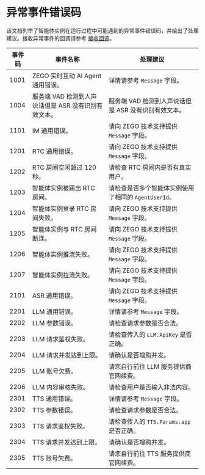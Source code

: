 # 异常事件错误码

该文档列举了智能体实例在运行过程中可能遇到的异常事件错误码，并给出了处理建议。接收异常事件的回调请参考 [接收回调](./receiving-callback.mdx)。

| 事件码 | 事件名称 | 处理建议 |
| --- | --- | --- |
| 1001 | ZEGO 实时互动 AI Agent 通用错误。 | 详情请参考 `Message` 字段。 |
| 1004 | 服务端 VAD 检测到人声说话但是 ASR 没有识别有效文本。 | 服务端 VAD 检测到人声说话但是 ASR 没有识别有效文本。 |
| 1101 | IM 通用错误。 | 请向 ZEGO 技术支持提供 `Message` 字段。 |
| 1201 | RTC 通用错误。 | 请向 ZEGO 技术支持提供 `Message` 字段。 |
| 1202 | RTC 房间空闲超过 120 秒。 | 请检查 RTC 房间内是否有真实用户。 |
| 1203 | 智能体实例被踢出 RTC 房间。 | 请检查是否多个智能体实例使用了相同的 `AgentUserId`。 |
| 1204 | 智能体实例登录 RTC 房间失败。 | 请向 ZEGO 技术支持提供 `Message` 字段。 |
| 1205 | 智能体实例与 RTC 房间断连。 | 请向 ZEGO 技术支持提供 `Message` 字段。 |
| 1206 | 智能体实例推流失败。 | 请向 ZEGO 技术支持提供 `Message` 字段。 |
| 1207 | 智能体实例拉流失败。 | 请向 ZEGO 技术支持提供 `Message` 字段。 |
| 2101 | ASR 通用错误。 | 请向 ZEGO 技术支持提供 `Message` 字段。 |
| 2201 | LLM 通用错误。 | 详情请参考 `Message` 字段。 |
| 2202 | LLM 参数错误。 | 请检查请求参数是否合法。 |
| 2203 | LLM 请求鉴权失败。 | 请检查传入的 `LLM.ApiKey` 是否正确。 |
| 2204 | LLM 请求并发达到上限。 | 请确认是否增购并发。 |
| 2205 | LLM 账号欠费。 | 请您自行前往 LLM 服务提供商官网续费。 |
| 2206 | LLM 内容审核失败。 | 请检查用户是否输入非法内容。 |
| 2301 | TTS 通用错误。 | 详情请参考 `Message` 字段。 |
| 2302 | TTS 参数错误。 | 请检查请求参数是否合法。 |
| 2303 | TTS 请求鉴权失败。 | 请检查传入的 `TTS.Params.app` 是否正确。 |
| 2304 | TTS 请求并发达到上限。 | 请确认是否增购并发。 |
| 2305 | TTS 账号欠费。 | 请您自行前往 TTS 服务提供商官网续费。 |